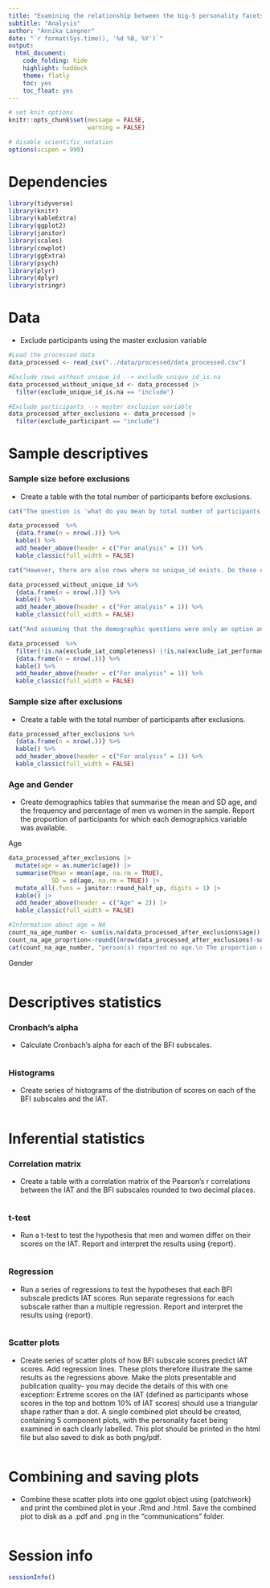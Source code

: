 ```yaml
---
title: "Examining the relationship between the big-5 personality facets and implicit racial attitudes"
subtitle: "Analysis"
author: "Annika Langner"
date: "`r format(Sys.time(), '%d %B, %Y')`"
output:
  html_document:
    code_folding: hide
    highlight: haddock
    theme: flatly
    toc: yes
    toc_float: yes
---
```


```r

# set knit options
knitr::opts_chunk$set(message = FALSE,
                      warning = FALSE)

# disable scientific notation
options(scipen = 999) 

```

# Dependencies

```r

library(tidyverse)
library(knitr)
library(kableExtra)
library(ggplot2)
library(janitor)
library(scales)
library(cowplot)
library(ggExtra)
library(psych)
library(plyr)
library(dplyr)
library(stringr)

```

# Data

- Exclude participants using the master exclusion variable

```r

#Load the processed data
data_processed <- read_csv("../data/processed/data_processed.csv")

#Exclude rows without unique_id --> exclude_unique_id_is.na
data_processed_without_unique_id <- data_processed |>
  filter(exclude_unique_id_is.na == "include")

#Exclude participants --> master exclusion variable
data_processed_after_exclusions <- data_processed |>
  filter(exclude_participant == "include")

```

# Sample descriptives

### Sample size before exclusions

- Create a table with the total number of participants before exclusions.


```r

cat("The question is 'what do you mean by total number of participants before exclusions'?\n Before any exclusion, there is the count of rows, which you can see in the next table (1968).")

data_processed  %>%
  {data.frame(n = nrow(.))} %>%
  kable() %>%
  add_header_above(header = c("For analysis" = 1)) %>%
  kable_classic(full_width = FALSE)

cat("However, there are also rows where no unique_id exists. Do these empty rows also represent participants, or should they be ignored? If ignored, the count would be 1932.")

data_processed_without_unique_id %>%
  {data.frame(n = nrow(.))} %>%
  kable() %>%
  add_header_above(header = c("For analysis" = 1)) %>%
  kable_classic(full_width = FALSE)

cat("And assuming that the demographic questions were only an option and the actual study revolves around IAT and BFI, could one argue that we only consider individuals who have answered at least one item in BFI and/or IAT? In that case, the count would be 179.")

data_processed  %>%
  filter(!is.na(exclude_iat_completeness) |!is.na(exclude_iat_performance) |!is.na(exclude_bfi_completeness) |!is.na(exclude_bfi_logical_scores) )%>%
  {data.frame(n = nrow(.))} %>%
  kable() %>%
  add_header_above(header = c("For analysis" = 1)) %>%
  kable_classic(full_width = FALSE)

```

### Sample size after exclusions

- Create a table with the total number of participants after exclusions.

```r

data_processed_after_exclusions %>%
  {data.frame(n = nrow(.))} %>%
  kable() %>%
  add_header_above(header = c("For analysis" = 1)) %>%
  kable_classic(full_width = FALSE)

```
### Age and Gender

- Create demographics tables that summarise the mean and SD age, and the frequency and percentage of men vs women in the sample. Report the proportion of participants for which each demographics variable was available.

Age

```r
data_processed_after_exclusions |>
  mutate(age = as.numeric(age)) |>
  summarise(Mean = mean(age, na.rm = TRUE),
            SD = sd(age, na.rm = TRUE)) |>
  mutate_all(.funs = janitor::round_half_up, digits = 1) |>
  kable() |>
  add_header_above(header = c("Age" = 2)) |>
  kable_classic(full_width = FALSE)

#Information about age = NA
count_na_age_number <- sum(is.na(data_processed_after_exclusions$age))
count_na_age_proprtion<-round((nrow(data_processed_after_exclusions)-sum(is.na(data_processed_after_exclusions$age)))/nrow(data_processed_after_exclusions),2)
cat(count_na_age_number, "person(s) reported no age.\n The proportion of participants for which the age variable was available is",count_na_age_proprtion,".")

```

Gender

```r




```

# Descriptives statistics

### Cronbach's alpha

- Calculate Cronbach's alpha for each of the BFI subscales.

```r


```

### Histograms

- Create series of histograms of the distribution of scores on each of the BFI subscales and the IAT.

```r

```

# Inferential statistics

### Correlation matrix


- Create a table with a correlation matrix of the Pearson's r correlations between the IAT and the BFI subscales rounded to two decimal places. 

```r


```

### t-test

- Run a t-test to test the hypothesis that men and women differ on their scores on the IAT. Report and interpret the results using {report}.
```r


```

### Regression

- Run a series of regressions to test the hypotheses that each BFI subscale predicts IAT scores. Run separate regressions for each subscale rather than a multiple regression. Report and interpret the results using {report}.

```r


```
### Scatter plots

- Create series of scatter plots of how BFI subscale scores predict IAT scores. Add regression lines. These plots therefore illustrate the same results as the regressions above.
Make the plots presentable and publication quality- you may decide the details of this with one exception: Extreme scores on the IAT (defined as participants whose scores in the top and bottom 10% of IAT scores) should use a triangular shape rather than a dot. A single combined plot should be created, containing 5 component plots, with the personality facet being examined in each clearly labelled. This plot should be printed in the html file but also saved to disk as both png/pdf. 

```r

```

# Combining and saving plots

- Combine these scatter plots into one ggplot object using {patchwork} and print the combined plot in your .Rmd and .html. Save the combined plot to disk as a .pdf and .png in the "communications" folder.


```r



```

# Session info

```r

sessionInfo()

```



